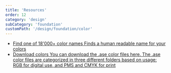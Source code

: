 ```yaml
---
title: 'Resources'
order: 12
category: 'design'
subCategory: 'foundation'
customPath: '/design/foundation/color'
---
```


<ul class="if cards ids-doc navigational lifestyle three">
  <li class="if">
    <a
      target="_blank"
      href="https://codepen.io/meodai/full/mEvZRx"
      rel="noreferrer noopener"
      class="if ids-doc navigational-card text box">
      <span class="if title">Find one of 18'000+ color names</span>
      <span class="if text">Finds a human readable name for your colors</span>
    </a>
  </li>
  <li class="if">
    <a href="/If-Colors-Ase.zip" download="If-Colors-Ase.zip" class="if ids-doc navigational-card text box">
      <span class="if title">Download colors</span>
      <span class="if text">
        You can download the .ase color files here. The .ase color files are categorized in three different folders
        based on usage: RGB for digital use, and PMS and CMYK for print
      </span>
    </a>
  </li>
</ul>

